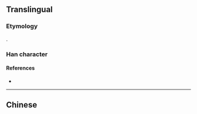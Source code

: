 {{also|楓}}
{{character info}}
==Translingual==

===Etymology===
{{Han simp|楓|f=風|t=风}}.

===Han character===
{{Han char|rn=75|rad=木|as=04|sn=8|canj=DHNK|four=47910|ids=⿰木风}}

====References====
* {{Han ref|hdz=21173.130|uh=67AB|ud=26539}}

----

==Chinese==
{{zh-see|楓}}